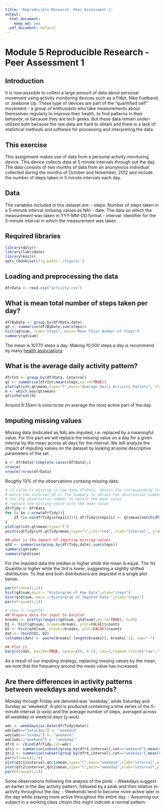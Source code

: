 ```yaml
---
title: 'Reproducible Research: Peer Assessment 1'
output:
  html_document:
    keep_md: yes
  pdf_document: default
---
```

# Module 5 Reproducible Research - Peer Assessment 1

## Introduction
It is now possible to collect a large amount of data about personal movement using activity monitoring devices such as a Fitbit, Nike Fuelband, or Jawbone Up. These type of devices are part of the "quantified self" movement - a group of enthusiasts who take measurements about themselves regularly to improve their health, to find patterns in their behavior, or because they are tech geeks. But these data remain under-utilized both because the raw data are hard to obtain and there is a lack of statistical methods and software for processing and interpreting the data.

## This exercise
This assignment makes use of data from a personal activity monitoring device. This device collects data at 5 minute intervals through out the day. The data consists of two months of data from an anonymous individual collected during the months of October and November, 2012 and include the number of steps taken in 5 minute intervals each day.

## Data
The variables included in this dataset are:
- steps: Number of steps taken in a 5-minute interval (missing values as NA)
- date: The data on which the measurement was taken in YYY-MM-DD format
- interval: Identifier for the 5-minute interval in which the measurement was taken

## Required libraries
```r
library(dplyr)
library(lubridate)
library(knitr)
opts_chunk$set(fig.path='./figure/')
```

## Loading and preprocessing the data
```r
dfrData <- read.csv("activity.csv")
```

## What is mean total number of steps taken per day?
```r
dfrByDate <- group_by(dfrData,date)
qd <- summarise(dfrByDate,sum(steps))
hist(qd$sum, xlab="steps", main="Mean Total Number of Steps")
summary(qd$sum)
```

The mean is 10770 steps a day. Making 10,000 steps a day is recommend by many [health associations](http://www.nhs.uk/Livewell/loseweight/Pages/10000stepschallenge.aspx)

## What is the average daily activity pattern?
```r
dfrInt <- group_by(dfrData, interval)
qt <- summarise(dfrInt,mean(steps,na.rm=TRUE))
plot(qt$int,qt$mean,type="l",main="Average Daily Activity Pattern", xlab="Interval", ylab="Average Steps")
m <- which.max(qt$mean)
qt$interval[m]
```

Around 8:35am is soon to be on average the most active part of the day. 

## Imputing missing values
Missing data (indicated as NA) are imputed, i.e. replaced by a meaningful value.
For this part we will replace the missing value on a day for a given interval by the mean across all days for the interval.
We will analyze the impact of imputing values on the dataset by looking at some descriptive parameters of the set.
```r
m <- dfrData[!complete.cases(dfrData),]
nrow(m)
nrow(m)/nrow(dfrData)
```

Roughly 13% of the observations containg missing data.

```r
# if value is missing in raw data dfrData, obtain the corresponding interval ID
# match the interval ID in the summary to obtain the observation number
# use the observation number to obtain the mean value
# replace the missing value with the mean value
dfrTidy <- dfrData
for (i in 1:nrow(dfrTidy)){
    if (is.na(dfrTidy$steps[i])){ dfrTidy$steps[i] <- qt$mean[match(dfrTidy$interval[i],qt$interval)]}
}
plot(qt$int,qt$mean,type="l")
points(qtTidy$int,qtTidy$mean,type="l",col="red", xlab="Interval", ylab="Average Steps")

## what is the impact of imputing missing values
qtd <- summarise(group_by(dfrTidy,date),sum(steps))
summary(qd$sum)
summary(qtd$sum)
```
For the imputed data the median is higher while the mean is equal.
The 1st Quantile is higher while the 3rd is lower, suggesting a slightly shifted distribution.
To that end both distributions are depicted in a single plot below.
```r
par(mfrow=c(1,2))
hist(qd$sum,main = "Historgram of Raw Data",xlab="steps")
hist(qtd$sum, main ="Historgram of Imputed Data ",xlab="steps")
par(mfrow=c(1,1))

# show it together
## Prepare data for input to barplot
breaks <- pretty(range(c(qd$sum, qtd$sum),na.rm=TRUE), n=20)
D1 <- hist(qd$sum, breaks=breaks, plot=FALSE)$counts
D2 <- hist(qtd$sum, breaks=breaks, plot=FALSE)$counts
dat <- rbind(D1, D2)
colnames(dat) <- paste(breaks[-length(breaks)], breaks[-1], sep="-")

## Plot it
barplot(dat, beside=TRUE, space=c(0, 0.1), las=2,legend.text=c("raw","tidy"),main="Histogram of Raw and Imputed Data")
```

As a result of our imputing strategy, replacing missing values by the mean, we note that the frequency around the mean value has increased.

## Are there differences in activity patterns between weekdays and weekends?
Monday through Friday are denoted was 'weekday', while Saturday and Sunday as 'weekend'.
A plot is produced containing a time series of the 5-minute interval (x-axis) and the average number of steps, averaged across all weekday or weeknd days (y-axis).
```r
wdc <- weekdays(as.Date(dfrTidy$date))
wdc[wdc=="Saturday"] <- "weekend"
wdc[wdc=="Sunday"] <- "weekend"
wdc[wdc!="weekend"] <- "weekday"
dfrX <- cbind(dfrTidy,cat=wdc)
qtc1 <- summarise(subset(group_by(dfrX,interval),cat=="weekend"),mean(steps))
qtc2 <- summarise(subset(group_by(dfrX,interval),cat=="weekday"),mean(steps))
par(mfrow=c(2,1))
plot(qtc1$interval,qtc1$mean,type="l",main="weekend",xlab="interval",ylab="avg steps")
plot(qtc2$interval,qtc2$mean,type="l",main="weekday",xlab="interval",ylab="avg steps")
par(mfrow=c(1,1))
```

Some observations following the anaysis of the plots:
- Weekdays suggest an earlier in the day activity pattern, followed by a peak and then relative in-activity throughout the day.
- Weekends tend to become more active later in the day while staying more active throughout the entire day.
- Assuming our subject in a working class citizen this might indicate a normal pattern. 